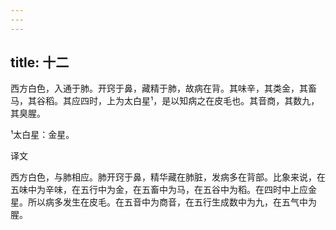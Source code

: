 ```yaml
---
---
---
```

title: 十二
---




西方白色，入通于肺。开窍于鼻，藏精于肺，故病在背。其味辛，其类金，其畜马，其谷稻。其应四时，上为太白星¹，是以知病之在皮毛也。其音商，其数九，其臭腥。

¹太白星：金星。

译文

西方白色，与肺相应。肺开窍于鼻，精华藏在肺脏，发病多在背部。比象来说，在五味中为辛味，在五行中为金，在五畜中为马，在五谷中为稻。在四时中上应金星。所以病多发生在皮毛。在五音中为商音，在五行生成数中为九，在五气中为腥。